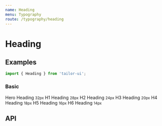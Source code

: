 ```yaml
---
name: Heading
menu: Typography
route: /typography/heading
---
```



# Heading

## Examples

```js
import { Heading } from 'tailor-ui';
```

### Basic

<Playground>
  <Heading.hero>
    Hero Heading <small>32px</small>
  </Heading.hero>
  <Heading.h1>
    H1 Heading <small>28px</small>
  </Heading.h1>
  <Heading.h2>
    H2 Heading <small>24px</small>
  </Heading.h2>
  <Heading.h3>
    H3 Heading <small>20px</small>
  </Heading.h3>
  <Heading.h4>
    H4 Heading <small>18px</small>
  </Heading.h4>
  <Heading.h5>
    H5 Heading <small>16px</small>
  </Heading.h5>
  <Heading.h6>
    H6 Heading <small>14px</small>
  </Heading.h6>
</Playground>

## API

<PropsTable of={Heading} />
